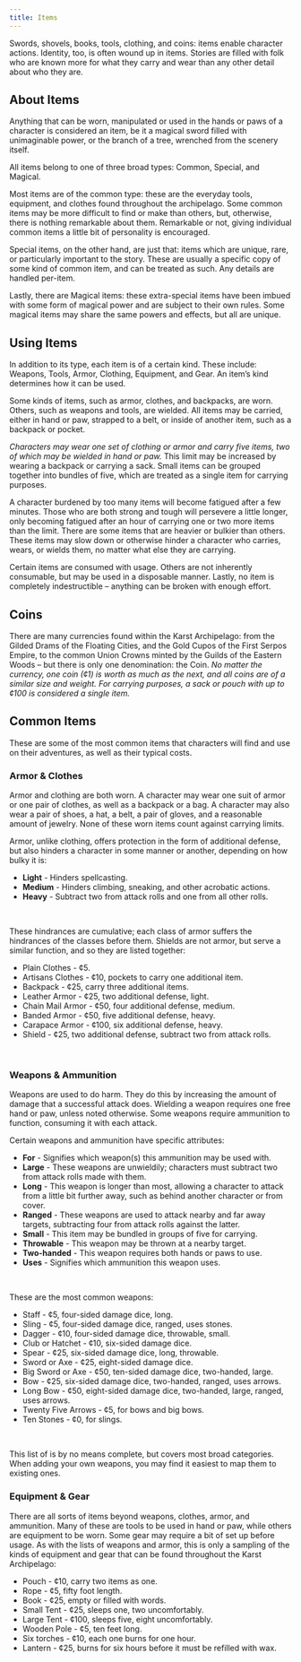 ```yaml
---
title: Items
---
```


Swords, shovels, books, tools, clothing, and coins: items enable character actions. Identity, too, is often wound up in items. Stories are filled with folk who are known more for what they carry and wear than any other detail about who they are.

## About Items

Anything that can be worn, manipulated or used in the hands or paws of a character is considered an item, be it a magical sword filled with unimaginable power, or the branch of a tree, wrenched from the scenery itself.

All items belong to one of three broad types: Common, Special, and Magical.

Most items are of the common type: these are the everyday tools, equipment, and clothes found throughout the archipelago. Some common items may be more difficult to find or make than others, but, otherwise, there is nothing remarkable about them. Remarkable or not, giving individual common items a little bit of personality is encouraged.

Special items, on the other hand, are just that: items which are unique, rare, or particularly important to the story. These are usually a specific copy of some kind of common item, and can be treated as such. Any details are handled per-item.

Lastly, there are Magical items: these extra-special items have been imbued with some form of magical power and are subject to their own rules. Some magical items may share the same powers and effects, but all are unique.

## Using Items

In addition to its type, each item is of a certain kind. These include: Weapons, Tools, Armor, Clothing, Equipment, and Gear. An item’s kind determines how it can be used.

Some kinds of items, such as armor, clothes, and backpacks, are worn. Others, such as weapons and tools, are wielded. All items may be carried, either in hand or paw, strapped to a belt, or inside of another item, such as a backpack or pocket.

_Characters may wear one set of clothing or armor and carry five items, two of which may be wielded in hand or paw._ This limit may be increased by wearing a backpack or carrying a sack. Small items can be grouped together into bundles of five, which are treated as a single item for carrying purposes.

A character burdened by too many items will become fatigued after a few minutes. Those who are both strong and tough will persevere a little longer, only becoming fatigued after an hour of carrying one or two more items than the limit. There are some items that are heavier or bulkier than others. These items may slow down or otherwise hinder a character who carries, wears, or wields them, no matter what else they are carrying.

Certain items are consumed with usage. Others are not inherently consumable, but may be used in a disposable manner. Lastly, no item is completely indestructible – anything can be broken with enough effort.

## Coins

There are many currencies found within the Karst Archipelago: from the Gilded Drams of the Floating Cities, and the Gold Cupos of the First Serpos Empire, to the common Union Crowns minted by the Guilds of the Eastern Woods – but there is only one denomination: the Coin. _No matter the currency, one coin (¢1) is worth as much as the next, and all coins are of a similar size and weight. For carrying purposes, a sack or pouch with up to ¢100 is considered a single item._

## Common Items

These are some of the most common items that characters will find and use on their adventures, as well as their typical costs.

### Armor & Clothes

Armor and clothing are both worn. A character may wear one suit of armor or one pair of clothes, as well as a backpack or a bag. A character may also wear a pair of shoes, a hat, a belt, a pair of gloves, and a reasonable amount of jewelry. None of these worn items count against carrying limits.

Armor, unlike clothing, offers protection in the form of additional defense, but also hinders a character in some manner or another, depending on how bulky it is:

- **Light** - Hinders spellcasting.
- **Medium** - Hinders climbing, sneaking, and other acrobatic actions.
- **Heavy** - Subtract two from attack rolls and one from all other rolls.

<br />

These hindrances are cumulative; each class of armor suffers the hindrances of the classes before them. Shields are not armor, but serve a similar function, and so they are listed together:

- Plain Clothes - ¢5.
- Artisans Clothes - ¢10, pockets to carry one additional item.
- Backpack - ¢25, carry three additional items.
- Leather Armor - ¢25, two additional defense, light.
- Chain Mail Armor - ¢50, four additional defense, medium.
- Banded Armor - ¢50, five additional defense, heavy.
- Carapace Armor - ¢100, six additional defense, heavy.
- Shield - ¢25, two additional defense, subtract two from attack rolls.

<br />

### Weapons & Ammunition

Weapons are used to do harm. They do this by increasing the amount of damage that a successful attack does. Wielding a weapon requires one free hand or paw, unless noted otherwise. Some weapons require ammunition to function, consuming it with each attack.

Certain weapons and ammunition have specific attributes:

- **For** - Signifies which weapon(s) this ammunition may be used with.
- **Large** - These weapons are unwieldily; characters must subtract two from attack rolls made with them.
- **Long** - This weapon is longer than most, allowing a character to attack from a little bit further away, such as behind another character or from cover.
- **Ranged** - These weapons are used to attack nearby and far away targets, subtracting four from attack rolls against the latter.
- **Small** - This item may be bundled in groups of five for carrying.
- **Throwable** - This weapon may be thrown at a nearby target.
- **Two-handed** - This weapon requires both hands or paws to use.
- **Uses** - Signifies which ammunition this weapon uses.

<br />

These are the most common weapons:

- Staff - ¢5, four-sided damage dice, long.
- Sling - ¢5, four-sided damage dice, ranged, uses stones.
- Dagger - ¢10, four-sided damage dice, throwable, small.
- Club or Hatchet - ¢10, six-sided damage dice.
- Spear - ¢25, six-sided damage dice, long, throwable.
- Sword or Axe - ¢25, eight-sided damage dice.
- Big Sword or Axe - ¢50, ten-sided damage dice, two-handed, large.
- Bow - ¢25, six-sided damage dice, two-handed, ranged, uses arrows.
- Long Bow - ¢50, eight-sided damage dice, two-handed, large, ranged, uses arrows.
- Twenty Five Arrows - ¢5, for bows and big bows.
- Ten Stones - ¢0, for slings.

<br />

This list of is by no means complete, but covers most broad categories. When adding your own weapons, you may find it easiest to map them to existing ones.

### Equipment & Gear

There are all sorts of items beyond weapons, clothes, armor, and ammunition. Many of these are tools to be used in hand or paw, while others are equipment to be worn. Some gear may require a bit of set up before usage. As with the lists of weapons and armor, this is only a sampling of the kinds of equipment and gear that can be found throughout the Karst Archipelago:

- Pouch - ¢10, carry two items as one.
- Rope - ¢5, fifty foot length.
- Book - ¢25, empty or filled with words.
- Small Tent - ¢25, sleeps one, two uncomfortably.
- Large Tent - ¢100, sleeps five, eight uncomfortably.
- Wooden Pole - ¢5, ten feet long.
- Six torches - ¢10, each one burns for one hour.
- Lantern - ¢25, burns for six hours before it must be refilled with wax.

<br />
